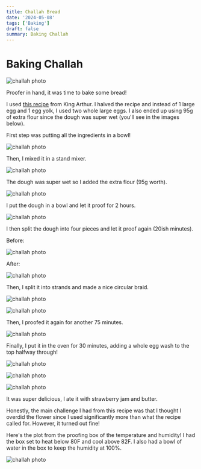```yaml
---
title: Challah Bread 
date: '2024-05-08'
tags: ['Baking']
draft: false
summary: Baking Challah
---
```


# Baking Challah

![challah photo](/static/images/challah-10.jpg)

Proofer in hand, it was time to bake some bread!

I used [this recipe](https://www.kingarthurbaking.com/recipes/classic-challah-recipe) from King Arthur. I halved the recipe and instead of 1 large egg and 1 egg yolk, I used two whole large eggs. I also ended up using 95g of extra flour since the dough was super wet (you'll see in the images below).

First step was putting all the ingredients in a bowl!

![challah photo](/static/images/challah-0.jpg)

Then, I mixed it in a stand mixer.

![challah photo](/static/images/challah-1.jpg)

The dough was super wet so I added the extra flour (95g worth).

![challah photo](/static/images/challah-2.jpg)

I put the dough in a bowl and let it proof for 2 hours.

![challah photo](/static/images/challah-3.jpg)

I then split the dough into four pieces and let it proof again (20ish minutes).

Before:

![challah photo](/static/images/challah-4.jpg)

After:

![challah photo](/static/images/challah-5.jpg)

Then, I split it into strands and made a nice circular braid.

![challah photo](/static/images/challah-6.jpg)

![challah photo](/static/images/challah-7.jpg)

Then, I proofed it again for another 75 minutes.

![challah photo](/static/images/challah-8.jpg)

Finally, I put it in the oven for 30 minutes, adding a whole egg wash to the top halfway through!

![challah photo](/static/images/challah-9.jpg)


![challah photo](/static/images/challah-10.jpg)


![challah photo](/static/images/challah-11.jpg)

It was super delicious, I ate it with strawberry jam and butter.

Honestly, the main challenge I had from this recipe was that I thought I overdid the flower since I used significantly more than what the recipe called for. However, it turned out fine!

Here's the plot from the proofing box of the temperature and humidity! I had the box set to heat below 80F and cool above 82F. I also had a bowl of water in the box to keep the humidity at 100%.

![challah photo](/static/images/challah-12.png)

